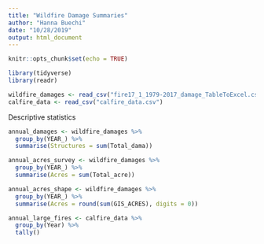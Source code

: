 ```yaml
---
title: "Wildfire Damage Summaries"
author: "Hanna Buechi"
date: "10/28/2019"
output: html_document
---
```


```r
knitr::opts_chunk$set(echo = TRUE)
```

```r

library(tidyverse)
library(readr)

wildfire_damages <- read_csv("fire17_1_1979-2017_damage_TableToExcel.csv")
calfire_data <- read_csv("calfire_data.csv")

```

Descriptive statistics

```r

annual_damages <- wildfire_damages %>% 
  group_by(YEAR_) %>% 
  summarise(Structures = sum(Total_dama))

annual_acres_survey <- wildfire_damages %>% 
  group_by(YEAR_) %>% 
  summarise(Acres = sum(Total_acre))

annual_acres_shape <- wildfire_damages %>% 
  group_by(YEAR_) %>% 
  summarise(Acres = round(sum(GIS_ACRES), digits = 0))

annual_large_fires <- calfire_data %>% 
  group_by(Year) %>% 
  tally()

```

